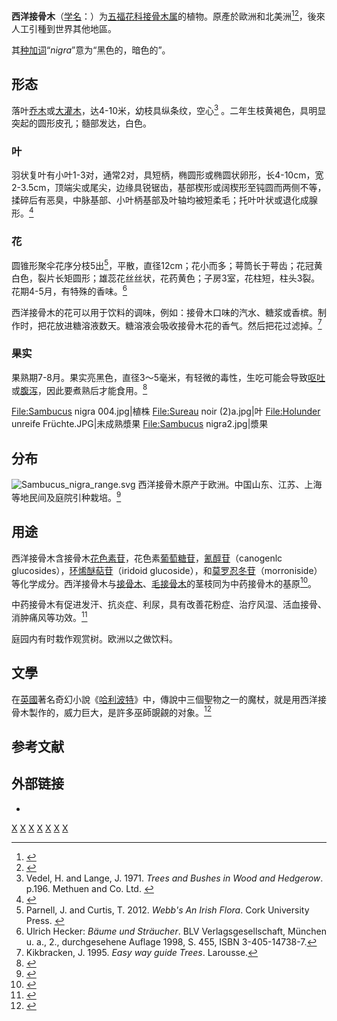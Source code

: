 {{Speciesbox
| image = Sambucus nigra - Köhler–s Medizinal-Pflanzen-127.jpg
| image_caption = 《科勒藥用植物》(1897), <br>''Sambucus nigra''
| genus = Sambucus
| species = nigra
| authority = [[卡爾·林奈|L.]], 1753
}}
'''西洋接骨木'''（[[学名|学名]]：{{lang|la|''Sambucus nigra''}}）为[[五福花科|五福花科]][[接骨木属|接骨木属]]的植物。原產於歐洲和北美洲<ref>{{cite web|url=http://rbg-web2.rbge.org.uk/cgi-bin/nph-readbtree.pl/feout?FAMILY_XREF=&GENUS_XREF=Sambucus&SPECIES_XREF=nigra&TAXON_NAME_XREF=&RANK=|title=Flora Europaea Search Results|website=Rbg-web2.rbge.org.uk|accessdate=2017-10-13|archive-date=2012-02-06|archive-url=https://web.archive.org/web/20120206061429/http://rbg-web2.rbge.org.uk/cgi-bin/nph-readbtree.pl/feout?FAMILY_XREF=&GENUS_XREF=Sambucus&SPECIES_XREF=nigra&TAXON_NAME_XREF=&RANK=|dead-url=no}}</ref><ref>{{cite web|url=http://rbg-web2.rbge.org.uk/cgi-bin/nph-readbtree.pl/feout?FAMILY_XREF=&GENUS_XREF=Sambucus&SPECIES_XREF=nigra&TAXON_NAME_XREF=&RANK=|title=Flora Europaea Search Results|website=Rbg-web2.rbge.org.uk|accessdate=13 October 2017|archive-date=2012-02-06|archive-url=https://web.archive.org/web/20120206061429/http://rbg-web2.rbge.org.uk/cgi-bin/nph-readbtree.pl/feout?FAMILY_XREF=&GENUS_XREF=Sambucus&SPECIES_XREF=nigra&TAXON_NAME_XREF=&RANK=|dead-url=no}}</ref>，後來人工引種到世界其他地區。

其[[种加词|种加词]]“''nigra''”意为“黑色的，暗色的”。

== 形态 ==
落叶[[乔木|乔木]]或[[灌木|大灌木]]，达4-10米，幼枝具纵条纹，空心<ref>Vedel, H. and Lange, J. 1971. ''Trees and Bushes in Wood and Hedgerow''. p.196. Methuen and Co. Ltd. {{ISBN|0416-61780-8}}</ref>
。二年生枝黄褐色，具明显突起的圆形皮孔；髓部发达，白色。
===叶===
羽状复叶有小叶1-3对，通常2对，具短柄，椭圆形或椭圆状卵形，长4-10cm，宽2-3.5cm，顶端尖或尾尖，边缘具锐锯齿，基部楔形或阔楔形至钝圆而两侧不等，揉碎后有恶臭，中脉基部、小叶柄基部及叶轴均被短柔毛；托叶叶状或退化成腺形。<ref>{{cite web | url = http://frps.eflora.cn/frps/Sambucus%20nigra | title = 西洋接骨木 | work = 《中国植物志》第72卷 | publisher = 科学出版社 | author = 中国科学院 | date = 1988 | accessdate = 2012-10-18 | archive-date = 2018-03-11 | archive-url = https://web.archive.org/web/20180311140736/http://frps.eflora.cn/frps/Sambucus%20nigra | dead-url = no }}</ref>
===花===
{{multiple image
| image1            = Sambucus nigra Bluete.jpg
| caption1          =花序
| width1            = 200
| image2            = Sambucus nigra0.jpg
| width2            = 199
| caption2          =花
}}
圆锥形聚伞花序分枝5出<ref name= "Parnell 12">Parnell, J. and Curtis, T. 2012. ''Webb's An Irish Flora''. Cork University Press. {{ISBN|978-185918-4783}}</ref>，平散，直径12cm；花小而多；萼筒长于萼齿；花冠黄白色，裂片长矩圆形；雄蕊花丝丝状，花药黄色；子房3室，花柱短，柱头3裂。花期4-5月，有特殊的香味。<ref name="hecker">Ulrich Hecker: ''Bäume und Sträucher''. BLV Verlagsgesellschaft, München u. a., 2., durchgesehene Auflage 1998, S. 455, ISBN 3-405-14738-7.</ref>

西洋接骨木的花可以用于饮料的调味，例如：接骨木口味的汽水、糖浆或香槟。制作时，把花放进糖溶液数天。糖溶液会吸收接骨木花的香气。然后把花过滤掉。<ref>Kikbracken, J. 1995. ''Easy way guide Trees''. Larousse.</ref>

===果实===
果熟期7-8月。果实亮黑色，直径3～5毫米，有轻微的毒性，生吃可能会导致[[呕吐|呕吐]]或[[腹泻|腹泻]]，因此要煮熟后才能食用。<ref name= RHSAZ>{{cite book|title=RHS A-Z encyclopedia of garden plants|url=https://archive.org/details/azencyclopediaof0000unse|year=2008|publisher=Dorling Kindersley|location=United Michael and Vikram |isbn= 1405332964}}</ref>
<gallery>
File:Sambucus nigra 004.jpg|植株
File:Sureau noir (2)a.jpg|叶
File:Holunder unreife Früchte.JPG|未成熟漿果
File:Sambucus nigra2.jpg|漿果
</gallery>

== 分布 ==
[[File:Sambucus_nigra_range.svg|thumb]]
西洋接骨木原产于欧洲。中国山东、江苏、上海等地民间及庭院引种栽培。<ref>{{cite web | url = | title = 西洋接骨木 | work = 《中国高等植物数据库全库》 | publisher = 中国科学院微生物研究所 | author = 昆明植物研究所 | accessdate = 2009-02-25 }}</ref>

== 用途 ==
西洋接骨木含接骨木[[花色素苷|花色素苷]]，花色素[[葡萄糖苷|葡萄糖苷]]，[[氰醇苷|氰醇苷]]（canogenlc glucosides），[[环烯醚萜苷|环烯醚萜苷]]（iridoid glucoside），和[[莫罗忍冬苷|莫罗忍冬苷]]（morroniside）等化学成分。西洋接骨木与[[接骨木|接骨木]]、[[毛接骨木|毛接骨木]]的茎枝同为中药接骨木的基原<ref>{{cite web|title=中药接骨木|url=http://www.cf555.com/zhongyao/3429.htm|website=百食阁|accessdate=2018-03-12|archive-date=2020-02-17|archive-url=https://web.archive.org/web/20200217003457/http://www.cf555.com/zhongyao/3429.htm|dead-url=no}}</ref>。

中药接骨木有促进发汗、抗炎症、利尿，具有改善花粉症、治疗风湿、活血接骨、消肿痛风等功效。<ref>{{cite web|author1=lhc|title=西洋接骨木的用途|url=https://www.cndzys.com/zhongyi/changshi/955280.html|website=大众养生网|accessdate=2018-03-10|date=2016-04-16|archive-date=2018-06-24|archive-url=https://web.archive.org/web/20180624093338/https://www.cndzys.com/zhongyi/changshi/955280.html|dead-url=no}}</ref>

庭园内有时栽作观赏树。欧洲以之做饮料。

== 文學 ==
在[[英國|英國]]著名奇幻小說《[[哈利波特|哈利波特]]》中，傳說中三個聖物之一的魔杖，就是用西洋接骨木製作的，威力巨大，是許多巫師覬覦的对象。<ref>{{cite web|title=瞎毀！鄧不利多的真實身分竟是死神|url=https://tw.appledaily.com/new/realtime/20150824/676287/|website=苹果日报|accessdate=2018-03-11|date=2015-08-24}}</ref>

==参考文献==
{{reflist|2}}
== 外部链接 ==
* {{zh-hans}}{{CVH|Sambucus nigra}}

{{Taxonbar|from=Q22701}}

[[Category:接骨木属|X]]
[[Category:卡尔·林奈命名的生物分类|X]]
[[Category:歐洲植物|X]]
[[Category:1753年描述的植物|X]]
[[Category:藥用植物|X]]
[[Category:有毒植物|X]]
[[Category:亞洲園藝植物|X]]